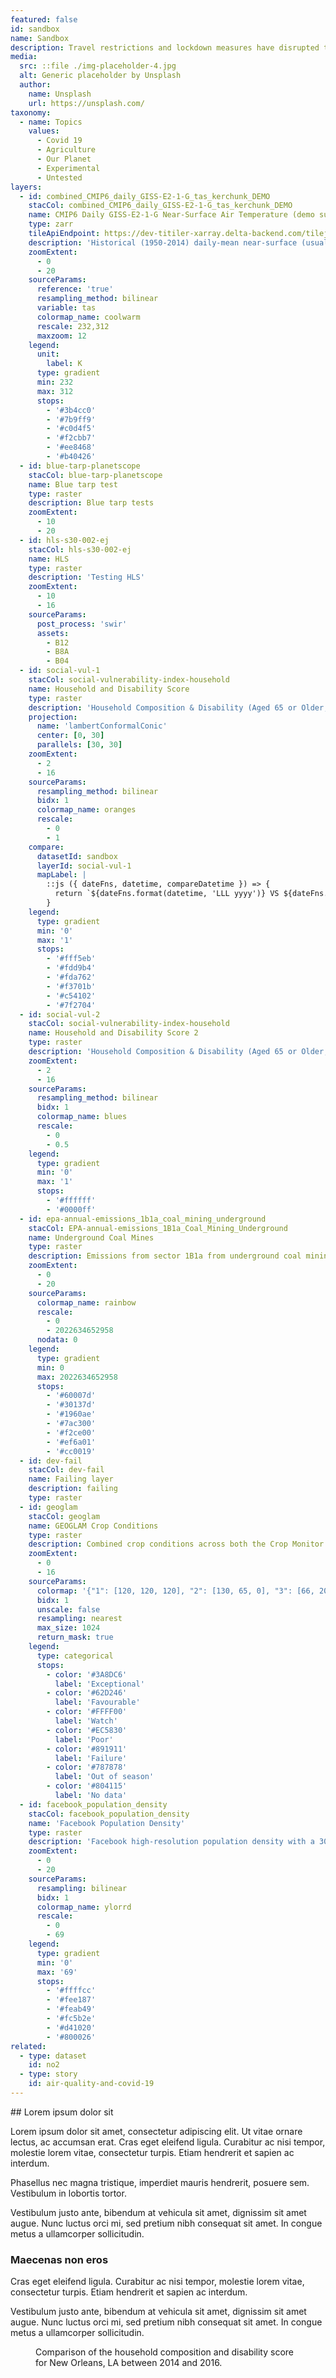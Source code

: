 ```yaml
---
featured: false
id: sandbox
name: Sandbox
description: Travel restrictions and lockdown measures have disrupted the shipping industry and the global economy broadly. NASA researchers are using artificial intelligence to track shipping activities across major ports in the U.S.
media:
  src: ::file ./img-placeholder-4.jpg
  alt: Generic placeholder by Unsplash
  author:
    name: Unsplash
    url: https://unsplash.com/
taxonomy:
  - name: Topics
    values:
      - Covid 19
      - Agriculture
      - Our Planet
      - Experimental
      - Untested
layers:
  - id: combined_CMIP6_daily_GISS-E2-1-G_tas_kerchunk_DEMO
    stacCol: combined_CMIP6_daily_GISS-E2-1-G_tas_kerchunk_DEMO
    name: CMIP6 Daily GISS-E2-1-G Near-Surface Air Temperature (demo subset)
    type: zarr
    tileApiEndpoint: https://dev-titiler-xarray.delta-backend.com/tilejson.json
    description: 'Historical (1950-2014) daily-mean near-surface (usually, 2 meter) air temperature in Kelvin.'
    zoomExtent:
      - 0
      - 20
    sourceParams:
      reference: 'true'
      resampling_method: bilinear
      variable: tas
      colormap_name: coolwarm
      rescale: 232,312
      maxzoom: 12
    legend:
      unit:
        label: K
      type: gradient
      min: 232
      max: 312
      stops:
        - '#3b4cc0'
        - '#7b9ff9'
        - '#c0d4f5'
        - '#f2cbb7'
        - '#ee8468'
        - '#b40426'
  - id: blue-tarp-planetscope
    stacCol: blue-tarp-planetscope
    name: Blue tarp test
    type: raster
    description: Blue tarp tests
    zoomExtent:
      - 10
      - 20
  - id: hls-s30-002-ej
    stacCol: hls-s30-002-ej
    name: HLS
    type: raster
    description: 'Testing HLS'
    zoomExtent:
      - 10
      - 16
    sourceParams:
      post_process: 'swir'
      assets:
        - B12
        - B8A
        - B04
  - id: social-vul-1
    stacCol: social-vulnerability-index-household
    name: Household and Disability Score
    type: raster
    description: 'Household Composition & Disability (Aged 65 or Older, Aged 17 or Younger, Civilian with a Disability, Single-Parent Households) - Percentile ranking'
    projection:
      name: 'lambertConformalConic'
      center: [0, 30]
      parallels: [30, 30]
    zoomExtent:
      - 2
      - 16
    sourceParams:
      resampling_method: bilinear
      bidx: 1
      colormap_name: oranges
      rescale:
        - 0
        - 1
    compare:
      datasetId: sandbox
      layerId: social-vul-1
      mapLabel: |
        ::js ({ dateFns, datetime, compareDatetime }) => {
          return `${dateFns.format(datetime, 'LLL yyyy')} VS ${dateFns.format(compareDatetime, 'LLL yyyy')}`;
        }
    legend:
      type: gradient
      min: '0'
      max: '1'
      stops:
        - '#fff5eb'
        - '#fdd9b4'
        - '#fda762'
        - '#f3701b'
        - '#c54102'
        - '#7f2704'
  - id: social-vul-2
    stacCol: social-vulnerability-index-household
    name: Household and Disability Score 2
    type: raster
    description: 'Household Composition & Disability (Aged 65 or Older, Aged 17 or Younger, Civilian with a Disability, Single-Parent Households) - Percentile ranking'
    zoomExtent:
      - 2
      - 16
    sourceParams:
      resampling_method: bilinear
      bidx: 1
      colormap_name: blues
      rescale:
        - 0
        - 0.5
    legend:
      type: gradient
      min: '0'
      max: '1'
      stops:
        - '#ffffff'
        - '#0000ff'
  - id: epa-annual-emissions_1b1a_coal_mining_underground
    stacCol: EPA-annual-emissions_1B1a_Coal_Mining_Underground
    name: Underground Coal Mines
    type: raster
    description: Emissions from sector 1B1a from underground coal mining.
    zoomExtent:
      - 0
      - 20
    sourceParams:
      colormap_name: rainbow
      rescale:
        - 0
        - 2022634652958
      nodata: 0
    legend:
      type: gradient
      min: 0
      max: 2022634652958
      stops:
        - '#60007d'
        - '#30137d'
        - '#1960ae'
        - '#7ac300'
        - '#f2ce00'
        - '#ef6a01'
        - '#cc0019'
  - id: dev-fail
    stacCol: dev-fail
    name: Failing layer
    description: failing
    type: raster
  - id: geoglam
    stacCol: geoglam
    name: GEOGLAM Crop Conditions
    type: raster
    description: Combined crop conditions across both the Crop Monitor for AMIS and Crop Monitor for Early Warning
    zoomExtent:
      - 0
      - 16
    sourceParams:
      colormap: '{"1": [120, 120, 120], "2": [130, 65, 0], "3": [66, 207, 56], "4": [245, 239, 0], "5": [241, 89, 32], "6": [168, 0, 0], "7": [0, 143, 201]}'
      bidx: 1
      unscale: false
      resampling: nearest
      max_size: 1024
      return_mask: true
    legend:
      type: categorical
      stops:
        - color: '#3A8DC6'
          label: 'Exceptional'
        - color: '#62D246'
          label: 'Favourable'
        - color: '#FFFF00'
          label: 'Watch'
        - color: '#EC5830'
          label: 'Poor'
        - color: '#891911'
          label: 'Failure'
        - color: '#787878'
          label: 'Out of season'
        - color: '#804115'
          label: 'No data'
  - id: facebook_population_density
    stacCol: facebook_population_density
    name: 'Facebook Population Density'
    type: raster
    description: 'Facebook high-resolution population density with a 30m² resolution'
    zoomExtent:
      - 0
      - 20
    sourceParams:
      resampling: bilinear
      bidx: 1
      colormap_name: ylorrd
      rescale:
        - 0
        - 69
    legend:
      type: gradient
      min: '0'
      max: '69'
      stops:
        - '#ffffcc'
        - '#fee187'
        - '#feab49'
        - '#fc5b2e'
        - '#d41020'
        - '#800026'
related:
  - type: dataset
    id: no2
  - type: story
    id: air-quality-and-covid-19
---
```


<Block>
<Prose>
## Lorem ipsum dolor sit

Lorem ipsum dolor sit amet, consectetur adipiscing elit. Ut vitae ornare lectus, ac accumsan erat. Cras eget eleifend ligula. Curabitur ac nisi tempor, molestie lorem vitae, consectetur turpis. Etiam hendrerit et sapien ac interdum.

Phasellus nec magna tristique, imperdiet mauris hendrerit, posuere sem. Vestibulum in lobortis tortor.

Vestibulum justo ante, bibendum at vehicula sit amet, dignissim sit amet augue. Nunc luctus orci mi, sed pretium nibh consequat sit amet. In congue metus a ullamcorper sollicitudin.

### Maecenas non eros

Cras eget eleifend ligula. Curabitur ac nisi tempor, molestie lorem vitae, consectetur turpis. Etiam hendrerit et sapien ac interdum.

Vestibulum justo ante, bibendum at vehicula sit amet, dignissim sit amet augue. Nunc luctus orci mi, sed pretium nibh consequat sit amet. In congue metus a ullamcorper sollicitudin.

</Prose>
</Block>
<Block>
<Figure>
  <Map
    datasetId='no2'
    layerId='no2-monthly'
    dateTime='2016-01-01'
    zoom={10}
    center={[-90.18,29.96]}
    compareDateTime='2018-01-01'
  />
  <Caption
    attrAuthor='NASA'
    attrUrl='https://nasa.gov/'
  >
    Comparison of the household composition and disability score for New Orleans, LA between 2014 and 2016.
  </Caption>
</Figure>
</Block>
